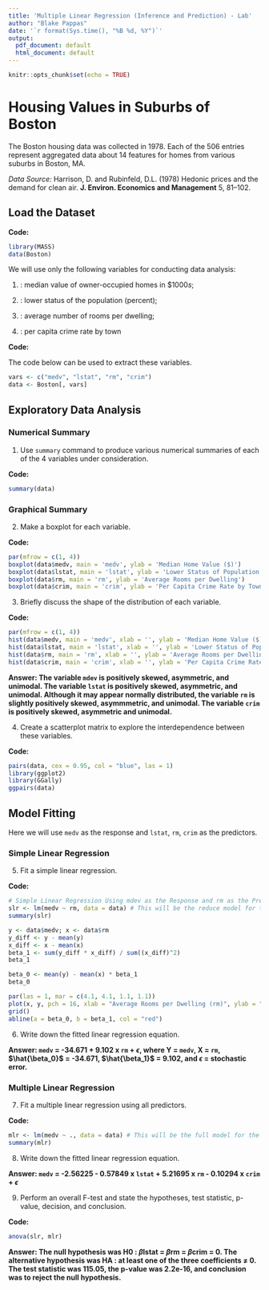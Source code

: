---
title: 'Multiple Linear Regression (Inference and Prediction) - Lab'
author: "Blake Pappas"
date: '`r format(Sys.time(), "%B %d, %Y")`'
output:
  pdf_document: default
  html_document: default
---

```{r setup, include = FALSE}
knitr::opts_chunk$set(echo = TRUE)
```


# Housing Values in Suburbs of Boston

The Boston housing data was collected in 1978. Each of the 506 entries represent aggregated data about 14 features for homes from various suburbs in Boston, MA. 

*Data Source:* Harrison, D. and Rubinfeld, D.L. (1978) Hedonic prices and the demand for clean air. **J. Environ. Economics and Management** 5, 81–102.


## Load the Dataset

**Code:**

```{r}
library(MASS)
data(Boston)
```

We will use only the following variables for conducting data analysis:

1. \texttt{medv}: median value of owner-occupied homes in $\$1000s$; 

2. \texttt{lstat}: lower status of the population (percent);

3. \texttt{rm}: average number of rooms per dwelling;

4. \texttt{crim}: per capita crime rate by town

**Code:**

The code below can be used to extract these variables.

```{r}
vars <- c("medv", "lstat", "rm", "crim")
data <- Boston[, vars]
```

 
## Exploratory Data Analysis

### Numerical Summary

1. Use `summary` command to produce various numerical summaries of each of the 4 variables under consideration. 

**Code:**

```{r}
summary(data)
```

### Graphical Summary

2. Make a boxplot for each variable.

**Code:**

```{r}
par(mfrow = c(1, 4))
boxplot(data$medv, main = 'medv', ylab = 'Median Home Value ($)')
boxplot(data$lstat, main = 'lstat', ylab = 'Lower Status of Population (%)')
boxplot(data$rm, main = 'rm', ylab = 'Average Rooms per Dwelling')
boxplot(data$crim, main = 'crim', ylab = 'Per Capita Crime Rate by Town')
```

3. Briefly discuss the shape of the distribution of each variable.

**Code:**

```{r}
par(mfrow = c(1, 4))
hist(data$medv, main = 'medv', xlab = '', ylab = 'Median Home Value ($)')
hist(data$lstat, main = 'lstat', xlab = '', ylab = 'Lower Status of Population (%)')
hist(data$rm, main = 'rm', xlab = '', ylab = 'Average Rooms per Dwelling')
hist(data$crim, main = 'crim', xlab = '', ylab = 'Per Capita Crime Rate by Town')
```

**Answer: The variable `mdev` is positively skewed, asymmetric, and unimodal. The variable `lstat` is positively skewed, asymmetric, and unimodal. Although it may appear normally distributed, the variable `rm` is slightly positively skewed, asymmmetric, and unimodal. The variable `crim` is positively skewed, asymmetric and unimodal.**


4. Create a scatterplot matrix to explore the interdependence between these variables.

**Code:**

```{r, warning = FALSE}
pairs(data, cex = 0.95, col = "blue", las = 1)
library(ggplot2)
library(GGally)
ggpairs(data)
```

## Model Fitting 

Here we will use `medv` as the response and `lstat`, `rm`, `crim` as the predictors.  

### Simple Linear Regression

5. Fit a simple linear regression.

**Code:**

```{r}
# Simple Linear Regression Using mdev as the Response and rm as the Predictor
slr <- lm(medv ~ rm, data = data) # This will be the reduce model for the F-test
summary(slr)
```

```{r}
y <- data$medv; x <- data$rm
y_diff <- y - mean(y)
x_diff <- x - mean(x)
beta_1 <- sum(y_diff * x_diff) / sum((x_diff)^2)
beta_1

beta_0 <- mean(y) - mean(x) * beta_1
beta_0

par(las = 1, mar = c(4.1, 4.1, 1.1, 1.1))
plot(x, y, pch = 16, xlab = "Average Rooms per Dwelling (rm)", ylab = "Median Home Value ($) (medv)")
grid()
abline(a = beta_0, b = beta_1, col = "red")
```

6. Write down the fitted linear regression equation.

**Answer: `medv` = -34.671 + 9.102 x `rm` + $\epsilon$, where Y = `medv`, X = `rm`, $\hat{\beta_0}$ = -34.671, $\hat{\beta_1}$ = 9.102, and $\epsilon$ = stochastic error.**



### Multiple Linear Regression

7. Fit a multiple linear regression using all predictors.

**Code:**

```{r}
mlr <- lm(medv ~ ., data = data) # This will be the full model for the F-test
summary(mlr)
```
8. Write down the fitted linear regression equation.

**Answer: `medv` = -2.56225 - 0.57849 x `lstat` + 5.21695 x `rm` - 0.10294 x `crim` + $\epsilon$**



9. Perform an overall F-test and state the hypotheses, test statistic, p-value, decision, and conclusion.

**Code:**

```{r}
anova(slr, mlr)
```

**Answer: The null hypothesis was H0 : ${\beta}$lstat = ${\beta}$rm = ${\beta}$crim = 0. The alternative hypothesis was HA : at least one of the three coefficients $\neq$ 0. The test statistic was 115.05, the p-value was 2.2e-16, and conclusion was to reject the null hypothesis.**